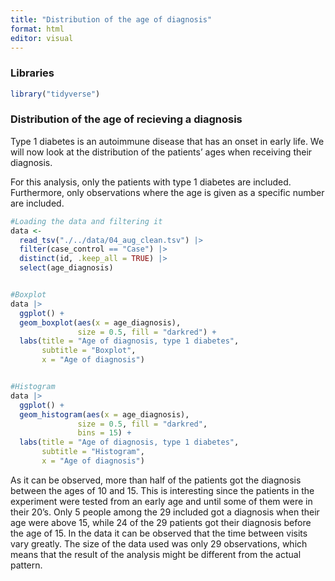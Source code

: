 ```yaml
---
title: "Distribution of the age of diagnosis"
format: html
editor: visual
---
```


### Libraries

```r
library("tidyverse")
```

### Distribution of the age of recieving a diagnosis

Type 1 diabetes is an autoimmune disease that has an onset in early life. We will now look at the distribution of the patients' ages when receiving their diagnosis.

For this analysis, only the patients with type 1 diabetes are included. Furthermore, only observations where the age is given as a specific number are included.

```r

#Loading the data and filtering it
data <- 
  read_tsv("./../data/04_aug_clean.tsv") |>
  filter(case_control == "Case") |>
  distinct(id, .keep_all = TRUE) |>
  select(age_diagnosis)


#Boxplot
data |>
  ggplot() +
  geom_boxplot(aes(x = age_diagnosis),
               size = 0.5, fill = "darkred") +
  labs(title = "Age of diagnosis, type 1 diabetes",
       subtitle = "Boxplot",
       x = "Age of diagnosis")


#Histogram
data |>
  ggplot() +
  geom_histogram(aes(x = age_diagnosis),
               size = 0.5, fill = "darkred",
               bins = 15) +
  labs(title = "Age of diagnosis, type 1 diabetes",
       subtitle = "Histogram",
       x = "Age of diagnosis")
```

As it can be observed, more than half of the patients got the diagnosis between the ages of 10 and 15. This is interesting since the patients in the experiment were tested from an early age and until some of them were in their 20's. Only 5 people among the 29 included got a diagnosis when their age were above 15, while 24 of the 29 patients got their diagnosis before the age of 15. In the data it can be observed that the time between visits vary greatly. The size of the data used was only 29 observations, which means that the result of the analysis might be different from the actual pattern.
